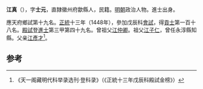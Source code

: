 '''江真'''（{{bd|1414年||？}}），字'''士元'''，直隸徽州府歙縣人，民籍。[[明朝|明朝]]政治人物。進士出身。

應天府鄉試第十九名。[[正统_(年号)|正統]]十三年（1448年），參加戊辰科[[會試|會試]]，得[[貢士|貢士]]第一百十八名。[[殿試|殿試]]登[[進士|進士]]第三甲第四十九名。曾祖父[[江仲卿|江仲卿]]。祖父[[江子仁|江子仁]]，曾任永淳縣知縣。父亲[[江彥才|江彥才]]<ref>《天一阁藏明代科举录选刊·登科录》（《正統十三年戊辰科殿試金榜》）</ref>。

==参考==
{{reflist}}
{{明朝人物小作品}}
{{正統十三年戊辰科殿試金榜}}